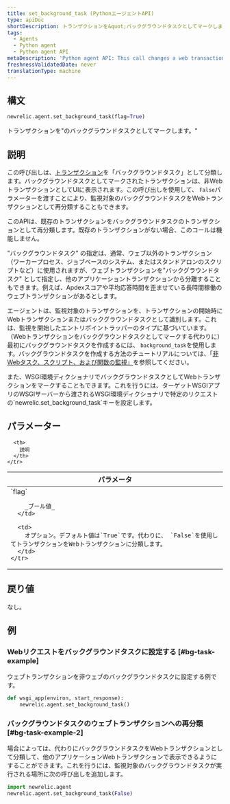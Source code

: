 ```yaml
---
title: set_background_task (PythonエージェントAPI)
type: apiDoc
shortDescription: トランザクションを&quot;バックグラウンドタスクとしてマークします。&quot;
tags:
  - Agents
  - Python agent
  - Python agent API
metaDescription: 'Python agent API: This call changes a web transaction to a non-web "background task".'
freshnessValidatedDate: never
translationType: machine
---
```


## 構文

```py
newrelic.agent.set_background_task(flag=True)
```

トランザクションを"のバックグラウンドタスクとしてマークします。"

## 説明

この呼び出しは、[トランザクション](/docs/accounts-partnerships/education/getting-started-new-relic/glossary#transaction)を「バックグラウンドタスク」として分類します。バックグラウンドタスクとしてマークされたトランザクションは、非WebトランザクションとしてUIに表示されます。この呼び出しを使用して、 `False`パラメーターを渡すことにより、監視対象のバックグラウンドタスクをWebトランザクションとして再分類することもできます。

このAPIは、既存のトランザクションをバックグラウンドタスクのトランザクションとして再分類します。既存のトランザクションがない場合、このコールは機能しません。

"バックグラウンドタスク" の指定は、通常、ウェブ以外のトランザクション（ワーカープロセス、ジョブベースのシステム、またはスタンドアロンのスクリプトなど）に使用されますが、ウェブトランザクションを"バックグラウンドタスク" として指定し、他のアプリケーショントランザクションから分離することもできます。例えば、Apdexスコアや平均応答時間を歪ませている長時間稼働のウェブトランザクションがあるとします。

エージェントは、監視対象のトランザクションを、トランザクションの開始時にWebトランザクションまたはバックグラウンドタスクとして識別します。これは、監視を開始したエントリポイントラッパーのタイプに基づいています。 （Webトランザクションをバックグラウンドタスクとしてマークする代わりに）最初にバックグラウンドタスクを作成するには、 `background_task`を使用します。バックグラウンドタスクを作成する方法のチュートリアルについては、「[非Webタスク、スクリプト、および関数の監視」](/docs/agents/python-agent/supported-features/python-background-tasks)を参照してください。

<Callout variant="tip">
  また、WSGI環境ディクショナリでバックグラウンドタスクとしてWebトランザクションをマークすることもできます。これを行うには、ターゲットWSGIアプリのWSGIサーバーから渡されるWSGI環境ディクショナリで特定のリクエストの`newrelic.set_background_task`キーを設定します。
</Callout>

## パラメーター

<table>
  <thead>
    <tr>
      <th width="25%">
        パラメータ
      </th>

      <th>
        説明
      </th>
    </tr>
  </thead>

  <tbody>
    <tr>
      <td>
        `flag`

        _ブール値_
      </td>

      <td>
        オプション。デフォルト値は`True`です。代わりに、 `False`を使用してトランザクションをWebトランザクションに分類します。
      </td>
    </tr>
  </tbody>
</table>

## 戻り値

なし。

## 例

### Webリクエストをバックグラウンドタスクに設定する [#bg-task-example]

ウェブトランザクションを非ウェブのバックグラウンドタスクに設定する例です。

```py
def wsgi_app(environ, start_response):
    newrelic.agent.set_background_task()
```

### バックグラウンドタスクのウェブトランザクションへの再分類 [#bg-task-example-2]

場合によっては、代わりにバックグラウンドタスクをWebトランザクションとして分類して、他のアプリケーションWebトランザクションで表示できるようにすることができます。これを行うには、監視対象のバックグラウンドタスクが実行される場所に次の呼び出しを追加します。

```py
import newrelic.agent
newrelic.agent.set_background_task(False)
```
